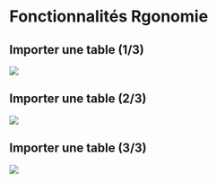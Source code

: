 # Fonctionnalités Rgonomie {.backgroundTitre}

## Importer une table (1/3)

![](img/Fct_import_1.png){fig-align="center"}

## Importer une table (2/3)

![](img/Fct_import_2.png){fig-align="center"}

## Importer une table (3/3)

![](img/Fct_import_3.png){fig-align="center"}